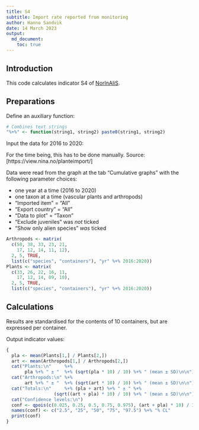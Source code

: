 ```yaml
---
title: S4
subtitle: Import rate reported from monitoring
author: Hanno Sandvik
date: 14 March 2023
output:
  md_document:
    toc: true
---
```


## Introduction
This code calculates indicator S4 of [NorInAliS](https://github.com/HannoSandvik/NorInAliS).


## Preparations
Define an auxiliary function:
```r
# Combines text strings
"%+%" <- function(string1, string2) paste0(string1, string2)
```


Input the data for 2016 to 2020:

For the time being, this has to be done manually.
Source: [https://view.nina.no/planteimport/]

Data were read from the graph at the tab "Cumulative graphs" 
with the following parameter choices:

- one year at a time (2016 to 2020)
- one taxon at a time (vascular plants and arthropods)
- "Imported item" = "All"
- "Export country" = "All"
- "Data to plot" = "Taxon"
- "Exclude juveniles" was _not_ ticked
- "Show only alien species" _was_ ticked
```r
Arthropods <- matrix(
  c(58, 38, 33, 23, 21,
    17, 12, 14, 11, 12),
  2, 5, TRUE,
  list(c("species", "containers"), "yr" %+% 2016:2020))
Plants <- matrix(
  c(33, 26, 22, 16, 11,
    17, 12, 14, 09, 10),
  2, 5, TRUE,
  list(c("species", "containers"), "yr" %+% 2016:2020))
```


## Calculations
Results are standardised for the contents of 10 containers, 
but are expressed per container.

Output indicator values:
```r
{
  pla <- mean(Plants[1,] / Plants[2,])
  art <- mean(Arthropods[1,] / Arthropods[2,])
  cat("Plants:\n"     %+%
       pla %+% " ± "  %+% (sqrt(pla * 10) / 10) %+% " (mean ± SD)\n\n")
  cat("Arthropods:\n" %+%
       art %+% " ± "  %+% (sqrt(art * 10) / 10) %+% " (mean ± SD)\n\n")
  cat("Totals:\n"     %+% (pla + art) %+% " ± " %+%
                  (sqrt((art + pla) * 10) / 10) %+% " (mean ± SD)\n\n")
  cat("Confidence levels:\n")
  conf <- qpois(c(0.025, 0.25, 0.5, 0.75, 0.975), (art + pla) * 10) / 10
  names(conf) <- c("2.5", "25", "50", "75", "97.5") %+% "% CL"
  print(conf)
}
```

